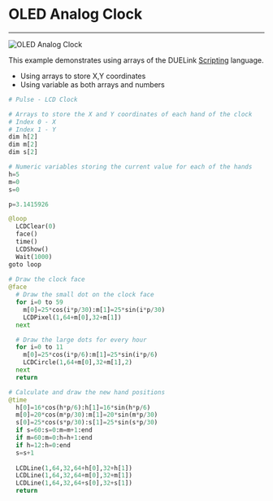 # OLED Analog Clock

---

![OLED Analog Clock](img/oled-analog-clock.gif)


This example demonstrates using arrays of the DUELink [Scripting](../scripting) language. 
- Using arrays to store X,Y coordinates
- Using variable as both arrays and numbers

```py
# Pulse - LCD Clock

# Arrays to store the X and Y coordinates of each hand of the clock
# Index 0 - X
# Index 1 - Y
dim h[2]
dim m[2]
dim s[2]

# Numeric variables storing the current value for each of the hands
h=5
m=0
s=0

p=3.1415926

@loop
  LCDClear(0)
  face()
  time()
  LCDShow()
  Wait(1000)
goto loop
  
# Draw the clock face
@face
  # Draw the small dot on the clock face
  for i=0 to 59
    m[0]=25*cos(i*p/30):m[1]=25*sin(i*p/30)
    LCDPixel(1,64+m[0],32+m[1])
  next

  # Draw the large dots for every hour
  for i=0 to 11
    m[0]=25*cos(i*p/6):m[1]=25*sin(i*p/6)
    LCDCircle(1,64+m[0],32+m[1],2)
  next
  return

# Calculate and draw the new hand positions
@time
  h[0]=16*cos(h*p/6):h[1]=16*sin(h*p/6)
  m[0]=20*cos(m*p/30):m[1]=20*sin(m*p/30)
  s[0]=25*cos(s*p/30):s[1]=25*sin(s*p/30)
  if s=60:s=0:m=m+1:end
  if m=60:m=0:h=h+1:end
  if h=12:h=0:end
  s=s+1
  
  LCDLine(1,64,32,64+h[0],32+h[1])
  LCDLine(1,64,32,64+m[0],32+m[1])
  LCDLine(1,64,32,64+s[0],32+s[1])
  return
```